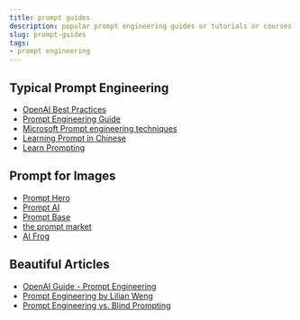 ```yaml
---
title: prompt guides
description: popular prompt engineering guides or tutorials or courses
slug: prompt-guides
tags:
- prompt engineering
---
```


## Typical Prompt Engineering 

- [OpenAI Best Practices](https://help.openai.com/en/articles/6654000-best-practices-for-prompt-engineering-with-openai-api)
- [Prompt Engineering Guide](https://www.promptingguide.ai/)
- [Microsoft Prompt engineering techniques](https://learn.microsoft.com/en-us/azure/cognitive-services/openai/concepts/advanced-prompt-engineering?pivots=programming-language-chat-completions#specifying-the-output-structure)
- [Learning Prompt in Chinese](https://learningprompt.wiki/)
- [Learn Prompting](https://learnprompting.org/)

## Prompt for Images
- [Prompt Hero](https://prompthero.com/)
- [Prompt AI](https://prompti.ai/)
- [Prompt Base](https://promptbase.com/)
- [the prompt market](https://www.thepromptmarket.ai/)
- [AI Frog](https://www.aifrog.io/)

## Beautiful Articles
-  [OpenAI Guide - Prompt Engineering](https://platform.openai.com/docs/guides/prompt-engineering)
-  [Prompt Engineering by Lilian Weng](https://lilianweng.github.io/posts/2023-03-15-prompt-engineering/)
-  [Prompt Engineering vs. Blind Prompting](https://mitchellh.com/writing/prompt-engineering-vs-blind-prompting)
